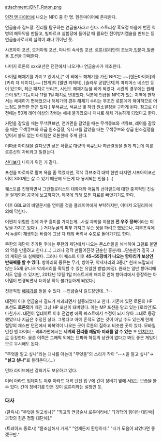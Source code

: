 attachment:/DNF_Roton.png

[[던전 앤 파이터]]에 나오는 NPC 중 한 명. 헨돈마이어에 존재한다.

연금술사 길드장. 진리를 탐구하는 연금술사라고 한다. 스토리상 흑요정 마을에 번진 역병의 해독약을 만들고, 빌마르크 실험장에 들어갈 때 필요한 전이방지캡슐을 만드는 등 연금술사로서의 실력이 꽤나 뛰어난 듯. 

샤프아이 포션, 오거파워 포션, 마나의 속삭임 포션, 로톤/로리안의 초보자,입문자,일반용 포션을 판매한다.

나머지 로톤의 xxx포션은 던전에서 나오거나 연금술사가 제조한다.

아이템 해체기를 가지고 있어서,[* 이 외에도 해체기를 가진 NPC는 ~~[헨돈마이어]의 [키리 더 레이디],~~ [천계]의 [멜빈 리히터], [슬라우 공업단지]의 마티어스 네스만 등이 있으며, 최근 패치로 브리즈, 시란도 해체기능을 하게 되었다. 시란의 경우에는 원래 준이 맡던 기능이나 11월 1일 패치로 변경했다. 덕분에 언급된 NPC가 있는 지역에 한해서는 해체하기 편해졌으나 해체가의 경우 해체기 수리는 무조건 로톤에게 해야하므로 어느정도 불편한 면은 있다.] 무색큐브, 색큐브 및 하급 원소결정을 구하게 된다. 참고로 이전에는 50제 레어 이상의 장비는 해체 불가였으나 패치로 해체 가능하게 되었다고 한다.

커먼을 갈았을 때는 무색큐브만, 언커먼을 갈았을 때는 무색큐브와 색큐브, 레어를 갈았을 때는 무색큐브와 하급 원소결정, 유니크를 갈았을 때는 무색큐브와 상급 원소결정을 얻어서 쓸모 없는 아이템은 로톤한테 주게 된다.

이따금 아이템을 갈다보면 낮은 확률로 대량의 색큐브나 하급결정을 얻게 되는데 이를 로톤신의 자비라고 일컫는다.

[[신다]]보다 나이가 위인 거 같다.

포션을 따로따로 팔며 욕을 좀 먹었지만, 적색 큐브조각 대박 한번 터지면 샤프아이포션이야 300개는 살 수 있기 때문에 모든게 다 용서되는 인물.(…)

퀘스트를 진행하면서 그란플로리스의 대화재와 어둠의 선더랜드에 대한 충격적인 진실을 알게되어 공국에 보고하지만, 제국에 의해 모든 자료를 빼앗기기도 한다. 

이후 GBL교의 비밀문서를 얻어올 것을 플레이어에게 부탁하지만, 이마저 오필리아에 의해 막힌다. 

어쩐지 위험한 것에 자꾸 흥미를 가지는게...사실 과학을 이용한 '''전 우주 정복'''이라는 야망을 가지고 있다.(…) 거대누골의 피부 가지고 무슨 짓을 하려고 했었으나, 피부조각에서 누골이 재생되는 바람에 그냥 다 태워 버려서 수포로 돌아가기도 한다.

무한의 제단이 추가된 후에는 무한의 제단에서 나오는 몬스터들을 해석하여 그걸로 불멸의 약을 만들려고 한다.(…) 그러나 정작 만들어진것 단순한 흥분제(…단순한?) 결국 그의 계획은 또 실패했다. 그러나 이 퀘스트 이후 '''45~55장비가 나오는 항아리가 보상인 반복퀘를 할 수 있다.''' 항아리의 종류는 무기, 방어구, 악세사리의 3종.[* 현재 드랍되지 않는 55제 유니크 악세서리를 획득할 수 있는 유일한 방법(예정). 원래는 일반 항아리에서도 얻을 수 있지만, 2012년 12월 1일 퍼스트서버 패치로 인해 항아리에서 등장하는 아이템이 변경되면서 더이상 획득 불가능하게 되었다.]

전문직업 [[해체가]]를 얻을 수 있다. --연금술사 길드장인데...?--

대전이 이후 연금술사 길드가 파괴되면서 실종되었다고 한다. 기존에 있던 로톤의 HP 포션도 '''로톤의'''가 떼진 그냥 HP 포션이 돼버렸다. 이는 MP 포션을 맡고 있는 [로리안]도 마찬가지. 대전이 업데이트 이후 전염병 에픽 퀘스트에서 수정이 되지 않아 그대로 등장했었으나 지금은 수정된 상태. 그렇다고 아예 흔적도 없는 것이 아닐 수도 있는게 현재 절망의 체스판 던전에서 회복약이 나오는 곳이 로톤의 집하고 비슷한 곳이 있다.
모바일 던전 앤 파이터 - 격투가편에서는 '''세계의 진리를 깨달아 미래를 알 수 있는''' 초 [[먼치킨]]으로 등장한다. 물론 이쪽은 그래픽 외에는 던파와 하등의 상관이 없다고 봐도 좋은 게임이므로 무시해도 된다.

"무엇을 알고 싶나"라는 대사를 아는데 "무엇을"의 소리가 작아 "--ㅅ을 알고 싶나"→ '''"살고 싶나"'''로 들려온다.(...)

던파 라이브에선 강화기도 보유하고 있다.

미러 아라드 업데이트 이후 아라드 대륙 던전 입구에 간이 정비기 옆에 서있는 모습을 볼 수 있다. 간이 정비기를 만든 것이 로톤이라는 설정인 듯.

=== 대사 ===
(클릭시)
"무엇을 알고싶나?"
"최고의 연금술사 로톤이라네."
"[과학의 힘이란 대단해|과학의 힘은 정말 대단해]."

(트레이드 종료시)
"몸조심해서 가게."
"언제든지 환영하네."
"내가 도움이 되었다면 좋겠구만."
